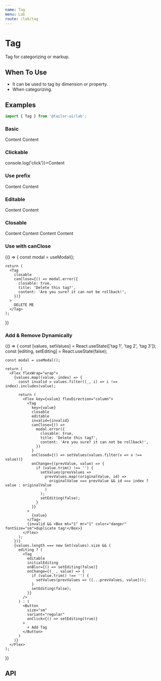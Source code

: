 ```yaml
---
name: Tag
menu: Lab
route: /lab/tag
---
```



# Tag

Tag for categorizing or markup.

## When To Use

- It can be used to tag by dimension or property.
- When categorizing.

## Examples

```js
import { Tag } from '@tailor-ui/lab';
```

### Basic

<Playground>
  <Tag>Content</Tag>
  <Tag invalid>Content</Tag>
</Playground>

### Clickable

<Playground>
  <Tag onClick={() => console.log('click')}>Content</Tag>
</Playground>

### Use prefix

<Playground>
  <Tag prefix="10">Content</Tag>
  <Tag prefix="20" invalid closable>
    Content
  </Tag>
</Playground>

### Editable

<Playground>
  <Tag prefix="10" editable onChange={console.log}>
    Content
  </Tag>
  <Tag prefix="20" editable closable onChange={console.log}>
    Content
  </Tag>
</Playground>

### Closable

<Playground>
  <Tag closable>Content</Tag>
  <Tag closable>Content</Tag>
  <Tag closable>Content</Tag>
  <Tag closable>Content</Tag>
</Playground>

### Use with canClose

<Playground>
  {() => {
    const modal = useModal();

    return (
      <Tag
        closable
        canClose={() => modal.error({
          closable: true,
          title: 'Delete this tag?',
          content: 'Are you sure? it can not be rollback!',
        })}
      >
        DELETE ME
      </Tag>
    );

}}

</Playground>

### Add & Remove Dynamically

<Playground>
  {() => {
    const [values, setValues] = React.useState(['tag 1', 'tag 2', 'tag 3']);
    const [editing, setEditing] = React.useState(false);

    const modal = useModal();

    return (
      <Flex flexWrap="wrap">
        {values.map((value, index) => {
          const invalid = values.filter((_, i) => i !== index).includes(value);

          return (
            <Flex key={value} flexDirection="column">
              <Tag
                key={value}
                closable
                editable
                invalid={invalid}
                canClose={() =>
                  modal.error({
                    closable: true,
                    title: 'Delete this tag?',
                    content: 'Are you sure? it can not be rollback!',
                  })
                }
                onClosed={() => setValues(values.filter(v => v !== value))}
                onChange={(prevValue, value) => {
                  if (value.trim() !== '') {
                    setValues(prevValues =>
                      prevValues.map((originalValue, id) =>
                        originalValue === prevValue && id === index ? value : originalValue
                      )
                    );
                    setEditing(false);
                  }
                }}
              >
                {value}
              </Tag>
              {invalid && <Box mt="1" mr="1" color="danger" fontSize="sm">duplicate tag!</Box>}
            </Flex>
          );
        })}
        {values.length === new Set(values).size && (
          editing ? (
            <Tag
              editable
              initialEditing
              onBlur={() => setEditing(false)}
              onChange={(_ , value) => {
                if (value.trim() !== '') {
                  setValues(prevValues => ([...prevValues, value]));
                }
                setEditing(false);
              }}
            />
          ) : (
            <Button
              size="sm"
              variant="regular"
              onClick={() => setEditing(true)}
            >
              + Add Tag
            </Button>
          )
        )}
      </Flex>
    );

}}

</Playground>

## API

<PropsTable of={Tag} />
